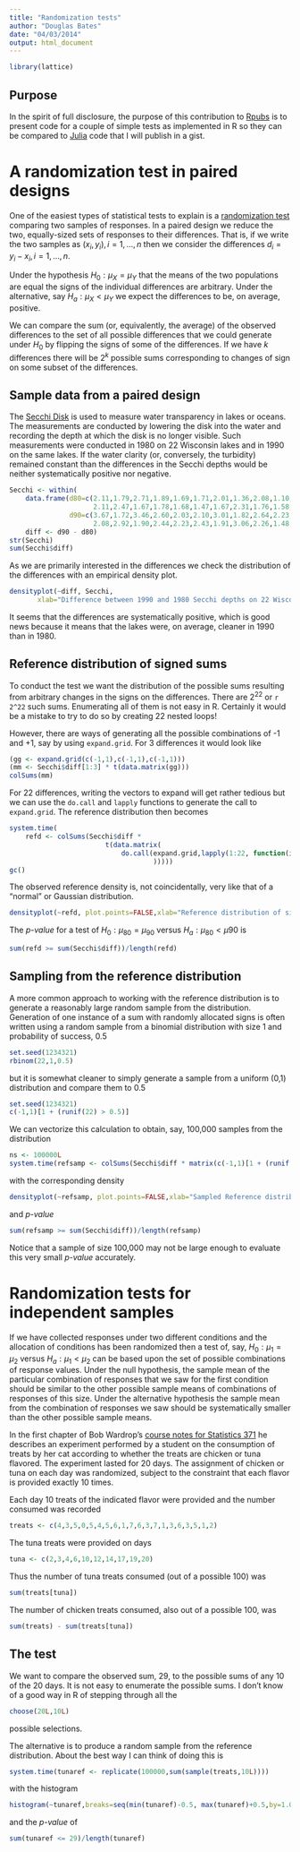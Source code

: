 ```yaml
---
title: "Randomization tests"
author: "Douglas Bates"
date: "04/03/2014"
output: html_document
---
```

```r
library(lattice)
```

## Purpose

In the spirit of full disclosure, the purpose of this contribution to [Rpubs](http://rpubs.com) is to present code for a couple of simple tests as implemented in R so they can be compared to [Julia](http://julialang.org) code that I will publish in a gist.

# A randomization test in paired designs

One of the easiest types of statistical tests to explain is a [randomization test](http://en.wikipedia.org/wiki/Randomization_test) comparing two samples of responses.  In a paired design we reduce the two, equally-sized sets of responses to their differences.  That is, if we write the two samples as $(x_i,y_i), i=1,\dots,n$ then we consider the differences $d_i = y_i - x_i, i=1,\dots,n$.

Under the hypothesis $H_0:\mu_X=\mu_Y$ that the means of the two populations are equal the signs of the individual differences are arbitrary.  Under the alternative, say $H_a:\mu_X < \mu_Y$ we expect the differences to be, on average, positive.

We can compare the sum (or, equivalently, the average) of the observed differences to the set of all possible differences that we could generate under $H_0$ by flipping the signs of some of the differences.  If we have $k$ differences there will be $2^k$ possible sums corresponding to changes of sign on some subset of the differences.

## Sample data from a paired design

The [Secchi Disk](en.wikipedia.org/wiki/Secchi_disk) is used to measure water transparency in lakes or oceans.  The measurements are conducted by lowering the disk into the water and recording the depth at which the disk is no longer visible.  Such measurements were conducted in 1980 on 22 Wisconsin lakes and in 1990 on the same lakes.  If the water clarity (or, conversely, the turbidity) remained constant than the differences in the Secchi depths would be neither systematically positive nor negative.

```r
Secchi <- within(
    data.frame(d80=c(2.11,1.79,2.71,1.89,1.69,1.71,2.01,1.36,2.08,1.10,1.29,
                     2.11,2.47,1.67,1.78,1.68,1.47,1.67,2.31,1.76,1.58,2.55),
               d90=c(3.67,1.72,3.46,2.60,2.03,2.10,3.01,1.82,2.64,2.23,1.39,
                     2.08,2.92,1.90,2.44,2.23,2.43,1.91,3.06,2.26,1.48,2.35)),
    diff <- d90 - d80)
str(Secchi)
sum(Secchi$diff)
```

As we are primarily interested in the differences we check the distribution of the differences with an empirical density plot.
```r
densityplot(~diff, Secchi, 
       xlab="Difference between 1990 and 1980 Secchi depths on 22 Wisconsin lakes")
```

It seems that the differences are systematically positive, which is good news because it means that the lakes were, on average, cleaner in 1990 than in 1980.

## Reference distribution of signed sums

To conduct the test we want the distribution of the possible sums resulting from arbitrary changes in the signs on the differences.  There are $2^{22}$ or `r 2^22` such sums.  Enumerating all of them is not easy in R.  Certainly it would be a mistake to try to do so by creating 22 nested loops!

However, there are ways of generating all the possible combinations of -1 and +1, say by using `expand.grid`.  For 3 differences it would look like
```r
(gg <- expand.grid(c(-1,1),c(-1,1),c(-1,1)))
(mm <- Secchi$diff[1:3] * t(data.matrix(gg)))
colSums(mm)
```

For 22 differences, writing the vectors to expand will get rather tedious but we can use the `do.call` and `lapply` functions to generate the call to `expand.grid`.  The reference distribution then becomes
```r
system.time(
    refd <- colSums(Secchi$diff * 
                        t(data.matrix(
                            do.call(expand.grid,lapply(1:22, function(i) c(-1,1))
                                    )))))
gc()
```
The observed reference density is, not coincidentally, very like that of a "normal" or Gaussian distribution.
```r
densityplot(~refd, plot.points=FALSE,xlab="Reference distribution of signed sums",ref=TRUE)
```

The _p-value_ for a test of $H_0:\mu_{80}=\mu_{90}$ versus $H_a:\mu_{80}<\mu{90}$ is
```r
sum(refd >= sum(Secchi$diff))/length(refd)
```

## Sampling from the reference distribution

A more common approach to working with the reference distribution is to generate a reasonably large random sample from the distribution.  Generation of one instance of a sum with randomly allocated signs is often written using a random sample from a binomial distribution with size 1 and probability of success, 0.5
```r
set.seed(1234321)
rbinom(22,1,0.5)
```
but it is somewhat cleaner to simply generate a sample from a uniform (0,1) distribution and compare them to 0.5
```r
set.seed(1234321)
c(-1,1)[1 + (runif(22) > 0.5)]
```
We can vectorize this calculation to obtain, say, 100,000 samples from the distribution
```r
ns <- 100000L
system.time(refsamp <- colSums(Secchi$diff * matrix(c(-1,1)[1 + (runif(22*ns)>0.5)],nrow=22)))
```
with the corresponding density
```r
densityplot(~refsamp, plot.points=FALSE,xlab="Sampled Reference distribution of signed sums",ref=TRUE)
```
and _p-value_
```r
sum(refsamp >= sum(Secchi$diff))/length(refsamp)
```
Notice that a sample of size 100,000 may not be large enough to evaluate this very small _p-value_ accurately.

# Randomization tests for independent samples

If we have collected responses under two different conditions and the allocation of conditions has been randomized then a test of, say, $H_0:\mu_1=\mu_2$ versus $H_a:\mu_1<\mu_2$ can be based upon the set of possible combinations of response values.  Under the null hypothesis, the sample mean of the particular combination of responses that we saw for the first condition should be similar to the other possible sample means of combinations of responses of this size.  Under the alternative hypothesis the sample mean from the combination of responses we saw should be systematically smaller than the other possible sample means.

In the first chapter of Bob Wardrop's [course notes for Statistics 371](http://www.stat.wisc.edu/~wardrop/courses/371chapter1fall2013a.pdf) he describes an experiment performed by a student on the consumption of treats by her cat according to whether the treats are chicken or tuna flavored.  The experiment lasted for 20 days. The assignment of chicken or tuna on each day was randomized, subject to the constraint that each flavor is provided exactly 10 times.

Each day 10 treats of the indicated flavor were provided and the number consumed was recorded
```r
treats <- c(4,3,5,0,5,4,5,6,1,7,6,3,7,1,3,6,3,5,1,2)
```
The tuna treats were provided on days
```r
tuna <- c(2,3,4,6,10,12,14,17,19,20)
```
Thus the number of tuna treats consumed (out of a possible 100) was
```r
sum(treats[tuna])
```
The number of chicken treats consumed, also out of a possible 100, was
```r
sum(treats) - sum(treats[tuna])
```

## The test
We want to compare the observed sum, 29, to the possible sums of any 10 of the 20 days.  It is not easy to enumerate the possible sums.  I don't know of a good way in R of stepping through all the
```r
choose(20L,10L)
```
possible selections.

The alternative is to produce a random sample from the reference distribution.  About the best way I can think of doing this is
```r
system.time(tunaref <- replicate(100000,sum(sample(treats,10L))))
```
with the histogram
```r
histogram(~tunaref,breaks=seq(min(tunaref)-0.5, max(tunaref)+0.5,by=1.0),xlab="Sample from the reference distribution of sums")
```
and the _p-value_ of
```r
sum(tunaref <= 29)/length(tunaref)
```



